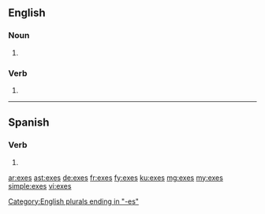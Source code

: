 ==English==

===Noun===
{{head|en|plural}}

# {{plural of|ex|lang=en}}

===Verb===
{{head|en}}

# {{en-third-person singular of|ex}}

[[Category:English plurals ending in "-es"]]

----

==Spanish==
 
===Verb===
{{es-verb-form|exir}}
 
# {{es-verb form of|ending=ir|mood=indicative|tense=present|pers=2|formal=no|number=singular|exir}}

[[ar:exes]]
[[ast:exes]]
[[de:exes]]
[[fr:exes]]
[[fy:exes]]
[[ku:exes]]
[[mg:exes]]
[[my:exes]]
[[simple:exes]]
[[vi:exes]]